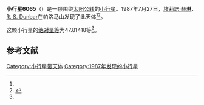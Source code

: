 {{Infobox planet
| bgcolour = #FFFFC0
| name = 6065
| symbol = 
| image = 
| caption = 
| discovery = yes
| discovery_ref = 
| discoverer = [[埃莉諾·赫琳|埃莉諾·赫琳]]、[[R._S._Dunbar|R. S. Dunbar]]
| discovery_site = [[帕洛马山|帕洛马山]] 
| discovered = 1987年7月27日
| designations = yes
| mp_name = 
| named_after = 
| alt_names = 1987 OC/ 1989 CG6
| mp_category = [[主带小行星|主带小行星]]
| orbit_ref = <ref name="a">[http://ssd.jpl.nasa.gov/sbdb.cgi?sstr=6065 6065] {{Wayback|url=http://ssd.jpl.nasa.gov/sbdb.cgi?sstr=6065 |date=20200820184151 }}，小行星數據庫瀏覽器（JPL Small-Body Database Browser）－[[美国国家航空航天局|美国国家航空航天局]]喷气推进实验室</ref>
| epoch = 2456400.5 (2013年4月18日更新)
| aphelion = {{convert|2.8291002|AU|km|3|abbr=on|lk=out}}
| perihelion = {{convert|1.8564984|AU|km|3|abbr=on}}
| semimajor = {{convert|2.3427993|AU|km|3|abbr=on}}
| eccentricity = 0.2075726
| period = 1309.788193 [[日|日]]<br />3.59[[儒略年|儒略年]]
| avg_speed = 
| inclination = 23.83276
| asc_node = 271.72508
| mean_anomaly = 
| arg_peri = 47.81418
| satellites = 
| physical_characteristics = yes
| dimensions = 
| mass = 
| density = 
| surface_grav = 
| escape_velocity = 
| sidereal_day = 
| axial_tilt = 
| pole_ecliptic_lat = 
| pole_ecliptic_lon = 
| albedo = 
| temperatures= 
| temp_name1 = 
| mean_temp_1 = 
| max_temp_1 = 
| temp_name2 = 
| max_temp_2 = 
| spectral_type = 
| abs_magnitude = 47.81418
}}

'''小行星6065'''（{{lang-en|6065}}）是一颗围绕[[太阳|太阳]][[公转|公转]]的[[小行星|小行星]]。1987年7月27日，[[埃莉諾·赫琳|埃莉諾·赫琳]]、[[R._S._Dunbar|R. S. Dunbar]]在帕洛马山发现了此天体<ref name="a" /><ref>{{cite news|title=小行星列表|url=http://cfa-www.harvard.edu/iau/lists/NumberedMPs.txt|accessdate=2013-07-08|newspaper=哈佛大学|archive-date=2008-05-17|archive-url=https://web.archive.org/web/20080517010638/http://cfa-www.harvard.edu/iau/lists/NumberedMPs.txt|dead-url=no}}</ref>。

这颗小行星的[[绝对星等|绝对星等]]为47.81418等<ref name="a" />。

==参考文献==
{{reflist}}
{{Minor Planet Number|[[小行星6064|小行星6064]]|[[小行星6066|小行星6066]]}}

{{小天体}}

[[Category:小行星带天体|Category:小行星带天体]]
[[Category:1987年发现的小行星|Category:1987年发现的小行星]]

{{asteroid-stub}}